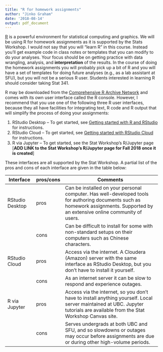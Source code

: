 ```yaml
---
title: "R for homework assignments"
author: "Jinko Graham"
date: '2018-08-14'
output: pdf_document
---
```



[R](http://www.r-project.org) is a powerful environment for
statistical computing and graphics. We will be using R for
homework assignments as it is supported by the Stats Workshop. 
I would not say that you will "learn R" in this course. 
Instead you'll get example code in class notes or templates that you can 
modify to do your analyses. Your focus should be on getting
practice with data wrangling, analysis, and **interpretation**
of the results. In the course of doing the homework assignments
you will probably pick up a bit of R and you will have a set of
templates for doing future analyses (e.g., as a lab assistant 
at SFU), but you will not be a serious R user. Students
interested in learning R should consider taking Stat 341.

R may be downloaded from the 
[Comprehensive R Archive Network](http://cran.r-project.org) 
and comes with its own user interface called the R console.
However, I recommend that you use one of the following three 
R user interfaces, because they all have facilities for
integrating text, R code and R output that will simplify 
the process of doing your assignments:

1. RStudio Desktop -- To get started, see [Getting started with R and RStudio](https://github.com/SFUStatgen/RforStat2/blob/master/Tutorials/GettingStarted/startR-RStudio.Rmd) for instructions.
2. RStudio Cloud -- To get started, see [Getting started with RStudio Cloud](https://github.com/SFUStatgen/RforStat2/blob/master/Tutorials/GettingStarted/startRStudioCloud.Rmd) for instructions.
3. R via Jupyter -- To get started, see the Stat Workshop's R/Jupyter page  [**ADD LINK to the Stat Workshop's R/Jupyter page for Fall 2018 once it is created**]

These interfaces are all supported by the Stat Workshop. A partial list of the pros and cons of each interface are given in the table below:

| Interface      | pros/cons | Comments                                           |
| -------------- | --------- | -------------------------------------------------- |
RStudio Desktop | pros | Can be installed on your personal computer. Has well-developed tools for authoring documents such as homework assignments. Supported by an extensive online community of users. |
|   | cons  | Can be difficult to install for some with non-standard setups on their computers such as Chinese characters. |
| RStudio Cloud | pros | Access via the internet. A Cloudera (Amazon) server with the same interface as RStudio Desktop, but you don't have to install it yourself. |
|    | cons  | As an internet server it can be slow to respond and experience outages. |
| R via Jupyter | pros | Access via the internet, so you don't have to install anything yourself. Local server maintained at UBC. Jupyter tutorials are available from the Stat Workshop Canvas site.|
|   | cons | Serves undergrads at both UBC and SFU, and so slowdowns or outages may occur before assignments are due or during other high-volume periods. |


